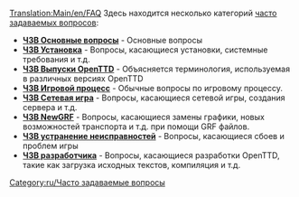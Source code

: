 [[Translation:Main/en/FAQ]]{{en/-}}{{ru/Оглавление}}
Здесь находится несколько категорий [http://www.wikipedia.org/wiki/ru:FAQ часто задаваемых вопросов]:

*'''[[Main/ru/ЧЗВ Основные вопросы|ЧЗВ Основные вопросы]]''' - Основные вопросы
*'''[[Main/ru/ЧЗВ Установка|ЧЗВ Установка]]''' - Вопросы, касающиеся установки, системные требования и т.д.
*'''[[Main/ru/ЧЗВ выпуски OpenTTD|ЧЗВ Выпуски OpenTTD]]''' - Объясняется терминология, используемая в различных версиях OpenTTD
*'''[[Main/ru/ЧЗВ Игровой процесс|ЧЗВ Игровой процесс]]''' - Обычные вопросы по игровому процессу.
*'''[[Main/ru/ЧЗВ Сетевая игра|ЧЗВ Сетевая игра]]''' - Вопросы, касающиеся сетевой игры, создания сервера и т.д.
*'''[[Main/ru/ЧЗВ NewGRF|ЧЗВ NewGRF]]''' - Вопросы, касающиеся замены графики, новых возможностей транспорта и т.д. при помощи GRF файлов.
*'''[[Main/ru/ЧЗВ устранение неисправностей|ЧЗВ устранение неисправностей]]''' - Вопросы, касающиеся сбоев и проблем игры
*'''[[Main/ru/Часто задаваемые вопросы разработчика|ЧЗВ разработчика]]''' - Вопросы, касающиеся разработки OpenTTD, такие как загрузка исходных текстов, компиляция и т.д.
[[Category:ru/Часто задаваемые вопросы]]